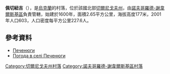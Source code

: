 {{coord|52|3|18|N|33|0|25|E|scale:100000|display=title}}

'''佩切紐吉'''（{{lang-uk|Печенюги}}），是[[烏克蘭|烏克蘭]]的村落，位於該國北部[[切爾尼戈夫州|切爾尼戈夫州]]，由[[諾夫哥羅德-謝韋爾斯基區|諾夫哥羅德-謝韋爾斯基區]]負責管轄，始建於1600年，面積2.65平方公里，海拔高度177米，2001年人口603，人口密度每平方公里227.6人。

==參考資料==
*[http://w1.c1.rada.gov.ua/pls/z7502/A005?rdat1=28.03.2014&rf7571=40701 Печенюги]{{dead link|date=2017年11月 |bot=InternetArchiveBot |fix-attempted=yes }}
* [http://weather.in.ua/ua/chernigovskaja/20305 Погода в селі Печенюги] {{Wayback|url=http://weather.in.ua/ua/chernigovskaja/20305 |date=20170708190920 }}

[[Category:切爾尼戈夫州村落|Category:切爾尼戈夫州村落]]
[[Category:諾夫哥羅德-謝韋爾斯基區村落|Category:諾夫哥羅德-謝韋爾斯基區村落]]


{{Chernihiv-geo-stub}}